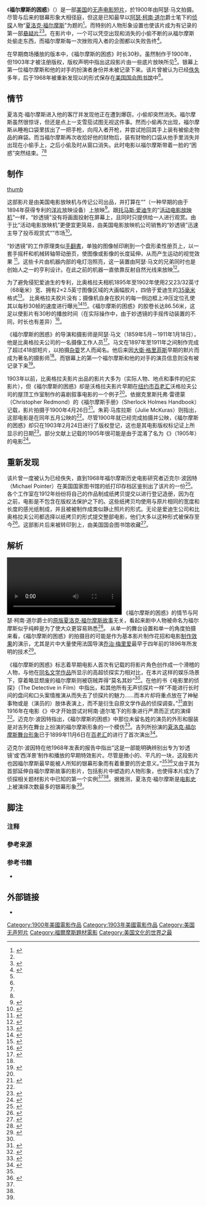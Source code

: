 {{noteTA
|G1=Show
|G2=Movie
}}
{{Infobox Film
| name = 福尔摩斯的困惑
| original_name = {{lang|en|''Sherlock Holmes Baffled''}}
| image = Sherlock Holmes Baffled.jpg
| alt = A frame of the black-and-white film. Sherlock Holmes enters his parlour and taps the shoulder of a burglar who is collecting Holmes' tablewares into a sack. Holmes is wearing a dressing gown and smoking a cigar, the thief is dressed in black.
| caption = 影片中福尔摩斯首次遇见闯入者时的场景。
| director = {{link-en|阿瑟·马文|Arthur Marvin}}{{noteTag|group="译注"|译名参考自《世界人名翻译大辞典》。{{Sfn|新华社译名室|1993|p=124,1811}}}}
| producer =
| narrator =
| starring =
| music =
| cinematography = 阿瑟·马文
| editing =
| distributor = {{link-en|美国电影放映机与传记公司|American Mutoscope and Biograph Company}}
| released = 1900年－1903年
| runtime = 30秒
| country = {{flagicon image|Flag of the United States (1896-1908).svg}} [[美国|美国]]
| language = [[无声电影|无声电影]]
| budget =
}}

《'''福尔摩斯的困惑'''》（{{lang-en|''Sherlock Holmes Baffled''}}）是一部[[美国|美国]]的[[无声电影|无声]][[短片|电影短片]]，於1900年由阿瑟·马文拍摄。尽管与后来的银幕形象大相径庭，但这是已知最早以[[阿瑟·柯南·道尔|阿瑟·柯南·道尔]]爵士笔下的[[侦探|侦探]]人物“[[夏洛克·福尔摩斯|夏洛克·福尔摩斯]]”为题的{{le|有关夏洛克·福尔摩斯的改编作品|Adaptations of Sherlock Holmes|电影}}<ref name=Tuska>{{cite book |first=Jon |last=Tuska |title=The Detective in Hollywood |url=https://archive.org/details/detectiveinholly00tusk |location=New York |publisher=Doubleday |year=1978 |page=[https://archive.org/details/detectiveinholly00tusk/page/n43 1] |isbn=978-0-385-12093-7}}</ref>。而特别的人物形象设置也使该片成为有记录的第一部[[悬疑片|悬疑片]]<ref name=Tuska/><ref name=Harmon>{{cite book|last=Harmon |first=Jim |title=Radio Mystery and Adventure and Its Appearances in Film, Television and Other Media |location= Jefferson, North Carolina |publisher=McFarland & Company|year=2003|page=176|isbn=978-0-7864-1810-7}}</ref>。在影片中，一个可以凭空出现和消失的小偷不断的从福尔摩斯处偷走东西，而福尔摩斯每一次挫败闯入者的企图都以失败告终<ref name=McKuras>{{Cite journal|last=McKuras|first=Julie|title=100 Years Ago: ''Sherlock Holmes Baffled''|journal=Friends of the Sherlock Holmes Collections Newsletter|volume=4|issue=4|page=2|publisher= Friends of the Sherlock Holmes Collections, University of Minnesota Libraries|location=Minneapolis|date=December 2000|url = http://special.lib.umn.edu/rare/newsletter/Dec2000.pdf |accessdate=2010-08-07}}</ref>。

在早期商场{{le|妙透镜|Mutoscope|电影放映机}}播放的版本中，《福尔摩斯的困惑》时长30秒。虽然制作于1900年，但1903年才被注册版权，版权声明中指出这段影片由一些底片放映所见<ref name=McKuras/>。银幕上第一位福尔摩斯和他的对手的扮演者身份并未被记录下来。该片曾被认为已经[[散佚电影|佚失]]多年，后于1968年被重新发现以{{le|纸拷贝|paper print|相纸照片}}的形式保存在[[美国国会图书馆|美国国会图书馆]]中<ref name=Pointer/>。

==情节==
夏洛克·福尔摩斯进入他的客厅并发现他正在遭到爆窃，小偷却突然消失。福尔摩斯虽然很惊讶，但还是点上一支雪茄试图无视这件事。然而小偷再次出现，福尔摩斯从睡袍口袋里拔出了一把手枪，向闯入者开枪，并尝试抢回其手上装有被偷走物品的麻袋。而当福尔摩斯再次收拾好他的财物后，装有财物的口袋从他手里消失并出现在小偷手上，之后小偷及时从窗口消失。此时电影以福尔摩斯带着一脸的“困惑”突然结束。<ref name=Tuska/><ref name=McKuras/>

==制作==
[[image:Mutoscope,_1899_(bis).jpg|thumb]]

这部影片是由美国电影放映机与传记公司出品，并打算在“{{le|妙透镜|Mutoscope}}”（一种早期的由{{le|赫尔曼·卡斯尔|Herman Casler}}{{noteTag|group="译注"|译名参考自《世界人名翻译大辞典》。{{Sfn|新华社译名室|1993|p=1262}}}}于1894年获得专利的[[电影|洋片]]放映设备）上放映<ref>{{cite book|last=Spehr|first=Paul C. |editor=Fullerton, John and Widding, Astrid Söderbergh|title=Moving Images: From Edison to the Webcam|year=2000|publisher=John Libbey & Co|location=Sydney|isbn=978-1-86462-054-2|page=17|chapter=Unaltered to Date: Developing 35mm Film}}</ref>。跟[[托马斯·爱迪生|托马斯·爱迪生]]的“[[活动电影放映机|活动电影放映机]]”一样，“妙透镜”没有将画面投射在屏幕上，且同时只提供给一人进行观赏。由于比“活动电影放映机”更便宜更简易，由美国电影放映机公司销售的“妙透镜”迅速主导了投币观赏式“{{le|西洋景|peep show}}”市场<ref>{{cite book |first=Anthony |last=Slide |title=The New Historical Dictionary of the American Film Industry|url=https://archive.org/details/newhistoricaldic00slid | location= Lanham, Maryland |publisher=Scarecrow Press |year=1998 |isbn= 978-0-8108-3426-2|page = [https://archive.org/details/newhistoricaldic00slid/page/n33 22]}}</ref>。

“妙透镜”的工作原理类似[[手翻書|手翻書]]，单独的图像帧印刷到一个盘形柔性册页上，以一套手摇杆和机械转轴带动册页，使图像或影像的长度延伸，从而产生运动的视觉效果<!--它与单独的图像帧印刷到一个圆形芯柔性卡连接到，它围绕与用户操作的手摇曲柄的转动--><ref>{{cite book|last=Musser|first=Charles|title=The Emergence of Cinema: The American Screen to 1907|year=1994|publisher=University of California Press|location=Berkeley|isbn=978-0-520-08533-6|page=176}}</ref>。这些卡片由机器内部的电灯泡照亮，这一装置由阿瑟·马文的兄弟同时也是{{le|比奥格拉夫电影公司|Biograph company}}{{noteTag|group="译注"|译名参考自IT时代网。<ref>{{Cite web |title=电影技术进化史：如何发展到今天的？这些你都知道么？ |url=https://www.ittime.com.cn/news/news_10166.shtml |accessdate=2019-06-28 |date=2016-02-09 |publisher=IT时代网 |language=zh-cn |archiveurl=https://archive.today/20190628062725/https://www.ittime.com.cn/news/news_10166.shtml |archivedate=2019-06-28 |dead-url=no }}</ref>}}创始人之一的亨利设计。在此之前的机器一直依靠反射自然光线来放映<ref>{{cite book|last=Hendricks|first=Gordon |title=Beginnings of the biograph: the story of the invention of the mutoscope and the biograph and their supplying camera|year=1964|publisher=Beginnings of the American Film, University of California Press|location=Berkeley|isbn=|page=60}}</ref>。

为了避免侵犯爱迪生的专利，比奥格拉夫相机1895年至1902年使用2又23/32英寸（68毫米）宽、拥有2×2.5英寸图像区域的大画幅胶片，四倍于爱迪生的[[35毫米膠片|35毫米]]格式<ref>{{cite book|last1=Bordwell|first1=David|last2=Staiger|first2=Janet|last3=Thompson|first3=Kristin|title=The Classical Hollywood cinema: Film Style & Mode of Production to 1960|url=https://archive.org/details/classicalhollywo00bord|year=1988|publisher=Routledge|location=London|isbn=978-0-415-00383-4|page=[https://archive.org/details/classicalhollywo00bord/page/n284 265]}}</ref>。
比奥格拉夫胶片没有{{le|预置穿孔|Film perforations}}；摄像机自身在胶片的每一侧边框上冲压定位孔使其以每秒30帧的速度进行曝光<ref>{{cite journal |url=http://www.soc.org/opcam/06_sp95/mg06_biocam.html |archiveurl=https://web.archive.org/web/20080625012101/http://www.soc.org/opcam/06_sp95/mg06_biocam.html |archivedate=2008-06-25 |title=The Biograph Camera |journal=The Operating Cameraman |publisher=Society of Camera Operators |location=Toluca Lake, California |date=Spring 1995|author=Bitzer, Billy|accessdate=2004-11-30 |deadurl=yes}}</ref><ref>{{cite book|last=Musser|first=Charles|title=The Emergence of Cinema: The American Screen to 1907|year=1994|publisher=University of California Press|location=Berkeley|isbn=978-0-520-08533-6|pages= 303–313}}</ref>。《福尔摩斯的困惑》的胶卷长达86.56米，这足以使影片有30秒的播放时间（在实际操作中，由于妙透镜的手摇传动装置的不同，时长也有差异）<ref>{{cite book|last1=Doyle|first1=Steven|last2=Crowder|first2=David A.|title=Sherlock Holmes for Dummies|url=http://media.wiley.com/product_data/excerpt/46/04704844/0470484446.pdf|format=PDF |year=2010|publisher=John Wiley & Sons|location=Hoboken, New Jersey|isbn=978-0-470-48444-9|page=26}}</ref>。

《福尔摩斯的困惑》的导演和摄影师是阿瑟·马文（1859年5月－1911年1月18日），他是比奥格拉夫公司的一名摄像工作人员<ref name=Henderson>{{cite book|last=Henderson|first=Robert M. |title=D. W. Griffith: His Life and Work|year=1972|publisher=Oxford University Press|location=Oxford|isbn=978-0-8240-5763-3|page=36}}</ref>。马文在1897年至1911年之间制作完成了超过418部短片，以拍摄[[歌舞杂耍表演|杂耍]]艺人而闻名。他后来因[[大衛·格里菲斯|大衛·格里菲斯]]早期的默片而成为著名的摄影师<ref name=Henderson/>。而银幕上的第一个福尔摩斯和他的对手的演员信息则没有被记录下来<ref name=BFI>{{cite book|last=Hardy|first=Phil|title=The BFI Companion to Crime|year=1997|publisher=University of California Press|location=Berkeley|isbn=978-0-304-33215-1|page=168}}</ref>。

1903年以前，比奥格拉夫影片出品的影片大多为{{le|现况电影|Actuality film|写实主义风格}}（实际人物、地点和事件的纪实影片），但《福尔摩斯的困惑》却是沃格拉夫影片早期在[[纽约市|纽约市]][[百老汇|百老汇]]沃格拉夫公司的屋顶工作室制作的喜剧叙事电影的一个例子<ref name=McKuras/>。依据克里斯托弗·雷德蒙（Christopher Redmond）{{noteTag|group="译注"|译名参考自《世界人名翻译大辞典》。{{Sfn|新华社译名室|1993|p=573,2316}}}}的《福尔摩斯手册》（Sherlock Holmes Handbook）记载，影片拍摄于1900年4月26日<ref name=Handbook>{{cite book|last=Redmond|first=Christopher |title=A Sherlock Holmes Handbook|year=1993|publisher=Dundern Press|location=Toronto|isbn=978-1-55488-446-9|page=164}}</ref>。朱莉·马库拉斯（Julie McKuras）{{noteTag|group="译注"|译名参考自《世界人名翻译大辞典》。{{Sfn|新华社译名室|1993|p=1418}}}}则指出，这部电影是在同年五月公映的<ref name=McKuras/>。尽管1900年就已经完成拍摄并公映，《福尔摩斯的困惑》却只在1903年2月24日进行了版权登记，这也是其电影版权标记证上所显示的日期<ref>{{cite book|last=Nollen|first=Scott Allen|title=Sir Arthur Conan Doyle at the Cinema|year=1996|publisher=McFarland & Co|location=Jefferson, North Carolina|isbn=978-0-7864-0269-4|page=249}}</ref>。部分文献上记载的1905年很可能是由于混淆了{{le|维塔格拉夫制片厂|Vitagraph}}名为《{{le|福尔摩斯的冒险，或者，勒索赎金|Adventures of Sherlock Holmes; or, Held for Ransom}}》（1905年）的电影<ref>{{cite web |url=http://ftvdb.bfi.org.uk/sift/title/127889 |title=The Adventures of Sherlock Holmes; or, Held for Ransom |work=[[British_Film_Institute|British Film Institute]] Film & TV Database |accessdate=2010-08-07 |archive-url=https://web.archive.org/web/20110908100545/http://ftvdb.bfi.org.uk/sift/title/127889 |archive-date=2011-09-08 |dead-url=yes }}</ref>。

==重新发现==
该片曾一度被认为已经佚失，直到1968年福尔摩斯历史电影研究者迈克尔·波因特（Michael Pointer）{{noteTag|group="译注"|译名参考自《世界人名翻译大辞典》。{{Sfn|新华社译名室|1993|p=1871}}}}在美国国家图书馆的纸打印存档区鉴别出了该片的一份{{le|纸拷贝|paper print}}<ref name=Pointer>{{cite journal|last=Pointer|first=Michael|date=Summer 1968|title=Earliest Holmes film|journal=Sherlock Holmes Journal|publisher=The Sherlock Holmes Society of London|volume=8|issue=4|pages= 138–140}}</ref>。各个工作室在1912年纷纷将自己的作品制成纸拷贝提交以进行登记造册，因为在之前，电影是不包含在版权法保护之下的。这些纸拷贝均使用与原片相同的宽度和长度的感光纸制成，并且被被制作成类似静止照片的形式。无论是爱迪生公司和比奥格拉夫公司都选择以纸拷贝的形式提交整部电影，他们大多以这种形式被保存至今<ref>{{cite web|url=http://memory.loc.gov/ammem/awlhtml/awlppr.html|title=The Paper Print Film Collection at the Library of Congress|work=[[Library_of_Congress|Library of Congress]]|location=Washington, D.C|accessdate=2010-01-30|archive-date=2012-04-14|archive-url=https://www.webcitation.org/66ukeWmEf?url=http://memory.loc.gov/ammem/awlhtml/awlppr.html|dead-url=no}}</ref>。这部影片后来被转印到{{le|16毫米胶片|16 mm film}}上，由美国国会图书馆收藏<ref>{{cite web|url=http://www.loc.gov/rr/mopic/pickford/2000-archive.html|title=Mary Pickford Theater screening archive: ''Sherlock Holmes: Silent to Sound''|work=[[Library_of_Congress|Library of Congress]]|location=Washington, D.C|date=2000-01-18|accessdate=2010-08-09|archive-date=2012-04-14|archive-url=https://www.webcitation.org/66ukezBts?url=http://www.loc.gov/rr/mopic/pickford/2000-archive.html|dead-url=no}}</ref>。

==解析==
[[File:Sherlock_Holmes_Baffled.ogv|thumb]]
《福尔摩斯的困惑》的情节与阿瑟·柯南·道尔爵士的[[福尔摩斯探案|原版夏洛克·福尔摩斯故事]]无关，看起来剧中人物被命名为福尔摩斯似乎纯粹是为了使大众更容易熟悉<ref>{{cite book|last=Leitch|first=Thomas M.|title=Film Adaptation and its Discontents|url=https://archive.org/details/filmadaptationit0000leit|year=2007|publisher=JHU Press|location=Baltimore|isbn=978-0-8018-8565-5|page=[https://archive.org/details/filmadaptationit0000leit/page/260 260]}}</ref>。
从单一的舞台设置和单一的角度拍摄来看，《福尔摩斯的困惑》的拍摄目的可能是作为基本影片制作花招和电影[[特效|制作效果]]的演示，尤其是片中大量使用法国导演[[乔治·梅里爱|乔治·梅里爱]]最早于四年前的1896年所发明的{{le|停机再拍|stop trick}}技术<ref>{{cite book |first=Elizabeth|last=Ezra |title=Georges Méliès: the birth of the auteur |location=Manchester |publisher=Manchester University Press |year=2000 |page=15 |isbn=978-0-7190-5396-2}}</ref>。

《福尔摩斯的困惑》标志着早期电影人首次有记载的将影片角色创作成一个滑稽的人物，与他在[[福尔摩斯探案|同名文学作品]]所显示的高超侦探实力相对比，在本片这样的娱乐场景下，穿着略显颓废的福尔摩斯则被窃贼弄得“莫名其妙”<ref name=McKuras/>。{{le|威廉·K·埃弗森|William K. Everson}}{{noteTag|group="译注"|译名参考自《世界人名翻译大辞典》。{{Sfn|新华社译名室|1993|p=2975,896}}}}在他的书《电影里的侦探》（The Detective in Film）中指出，和其他所有无声侦探片一样“不能进行长时间的盘问和口头案情推演从而失去了侦探片的魅力……而本片却将重点放在了神秘事物或是（演员的）肢体表演上，而不是衍生自原文学作品的侦探调查。”<ref>{{cite book|last=Everson|first=William K. |title=The Detective in Film|url=https://archive.org/details/detectiveinfilm0000ever|year=1972|publisher=Citadel Press|location=Secaucus, New Jersey|isbn=978-0-8065-0448-3|page=[https://archive.org/details/detectiveinfilm0000ever/page/4 4]|quote=labored under the difficulty of not being able to conduct prolonged interrogations or oral deductions ... the stress was on mystery or physical action rather than on literary-derived sleuthings.}}</ref>直到1916年{{le|威廉·吉列|William Gillette}}{{noteTag|group="译注"|译名参考自[[中国日报|中国日报]]。<ref>{{Cite web |title=威廉・吉列：福尔摩斯经典银幕形象的奠基者[1]- 中国日报网 |url=http://ent.chinadaily.com.cn/2015-02/03/content_19476812.htm |accessdate=2019-06-28 |author=施雨静 |date=2015-02-03 |work=ent.chinadaily.com.cn |language=zh |archiveurl=https://archive.today/20190628164015/http://ent.chinadaily.com.cn/2015-02/03/content_19476812.htm |archivedate=2019-06-28 |dead-url=no }}</ref>}}在电影《{{le|夏洛克·福尔摩斯 (1916年电影)|Sherlock Holmes (1916 film)|福尔摩斯}}》中才开始尝试对柯南·道尔笔下的形象进行严肃而正式的演绎<ref>{{cite book |first=Nickianne |last=Moody |chapter=Crime in Film and on TV |title=The Cambridge Companion to Crime Fiction |url=https://archive.org/details/cambridgecompani00prie |editor=Priestman, Martin |location=Cambridge, England |publisher= Cambridge University Press |year= 2003 |page=[https://archive.org/details/cambridgecompani00prie/page/n247 228] |isbn= 978-0-521-00871-6}}</ref>。迈克尔·波因特指出，《福尔摩斯的困惑》中那位未留名姓的演员的外形和服装是对吉列在舞台上扮演的福尔摩斯形象的一个模仿<ref>{{cite book|last=Pointer|first=Michael|title=The Public Life of Sherlock Holmes|url=https://archive.org/details/publiclifeofsher0000poin|year=1975|publisher=Drake Publishers|location=London and Vancouver|isbn=978-0-87749-725-7|page=[https://archive.org/details/publiclifeofsher0000poin/page/31 31]}}</ref>。吉列所扮演的[[夏洛克·福尔摩斯_(戏剧)|夏洛克·福尔摩斯舞台形象]]已于1899年11月6日在[[百老匯劇院|百老汇]]的{{le|加里克剧院|Garrick Theatre (New York City)}}进行了首次演出<ref>{{cite book|last=Banham|first=Martin|title=British and American playwrights Volume 5 (1750-1920): Plays by William Gillette, Rosemary Cullen, Don B. Wilmeth|year=1983|publisher=Cambridge University Press|location=Cambridge, England|isbn=978-0-521-28431-8|page=30}}</ref>。

迈克尔·波因特在他1968年发表的报告中指出“这是一部能明确辨别出专为‘妙透镜’或‘西洋景’制作和播放的早期特效影片。尽管是微小的、平凡的一块，这段影片也因福尔摩斯最早能被人所知的银幕形象而有着重要的历史意义。”<ref name=Pointer/><ref>{{cite journal |first=Leslie S |last=Klinger |url=http://webpages.charter.net/lklinger/Filmarti.htm |title=The Search for Sherlock Holmes on the Screen |work=Baker Street Journal |publisher=Steven Doyle |location=Zionsville, Indiana |accessdate=2010-01-30 |quote=it is an early trick film clearly made for viewing on a mutoscope or peepshow machine. Although a tiny, trivial piece, it is historic as being the earliest known use of Sherlock Holmes in moving pictures. |journal= |author= |archive-url=https://web.archive.org/web/20110610092748/http://webpages.charter.net/lklinger/Filmarti.htm |archive-date=2011-06-10 |dead-url=yes }}</ref>又由于其为首部延伸自福尔摩斯故事的影片，包括影片中塑造的人物形象，也使得本片成为了侦探相关题材影片中已知的第一个实例<ref name=Tuska/><ref name=Harmon/>。据推测，夏洛克·福尔摩斯是[[电影史|电影史]]上被演绎次数最多的银幕形象<ref name=Handbook/>。

==脚注==

=== 注释 ===
{{notefoot}}

===參考来源===
{{reflist|30em}}

===参考书籍===
* {{Cite book |url=https://www.worldcat.org/oclc/38728302 |title=世界人名翻译大辞典 |last=新华通讯社. 译名室. |date=1993-10 |publisher=中国对外翻译出版公司 |isbn=7500102216 |edition=第1版 |location=北京 |language=zh-cn |oclc=38728302|ref={{SfnRef|新华社译名室|1993}}}}

==外部链接==
* {{imdb title|id=0291476|title=Sherlock Holmes Baffled}}

{{HolmesFilms}}

[[Category:1900年美國電影作品|Category:1900年美國電影作品]]
[[Category:1903年美國電影作品|Category:1903年美國電影作品]]
[[Category:美国无声短片|Category:美国无声短片]]
[[Category:福爾摩斯題材電影|Category:福爾摩斯題材電影]]
[[Category:美国文化的世界之最|Category:美国文化的世界之最]]